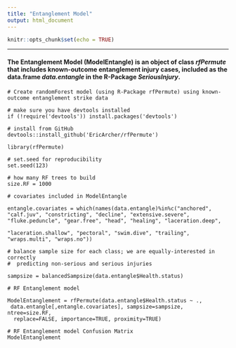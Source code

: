 ```yaml
---
title: "Entanglement Model"
output: html_document
---
```


```r
knitr::opts_chunk$set(echo = TRUE)
```
***
#### The Entanglement Model (ModelEntangle) is an object of class *rfPermute* that includes known-outcome entanglement injury cases, included as the data.frame *data.entangle* in the R-Package *SeriousInjury*.

```
# Create randomForest model (using R-Package rfPermute) using known-outcome entanglement strike data

# make sure you have devtools installed
if (!require('devtools')) install.packages('devtools')

# install from GitHub
devtools::install_github('EricArcher/rfPermute')

library(rfPermute)

# set.seed for reproducibility
set.seed(123)

# how many RF trees to build
size.RF = 1000

# covariates included in ModelEntangle

entangle.covariates = which(names(data.entangle)%in%c("anchored", "calf.juv", "constricting", "decline", "extensive.severe", "fluke.peduncle", "gear.free", "head", "healing", "laceration.deep",
                                                    "laceration.shallow", "pectoral", "swim.dive", "trailing", "wraps.multi", "wraps.no"))

# balance sample size for each class; we are equally-interested in correctly      
#  predicting non-serious and serious injuries
 
sampsize = balancedSampsize(data.entangle$Health.status)

# RF Entanglement model

ModelEntanglement = rfPermute(data.entangle$Health.status ~ .,
 data.entangle[,entangle.covariates], sampsize=sampsize, ntree=size.RF, 
  replace=FALSE, importance=TRUE, proximity=TRUE)
  
# RF Entanglement model Confusion Matrix
ModelEntanglement
 
```




